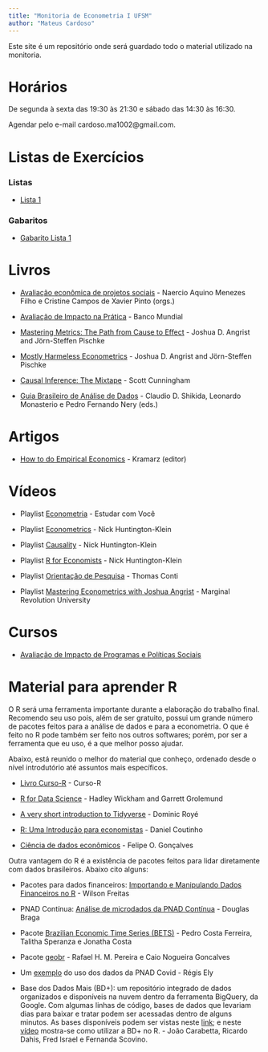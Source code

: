 ---
title: "Monitoria de Econometria I UFSM"
author: "Mateus Cardoso"
---

Este site é um repositório onde será guardado todo o material utilizado na monitoria.

# Horários

De segunda à sexta das 19:30 às 21:30 e sábado das 14:30 às 16:30.

Agendar pelo e-mail cardoso.ma1002@gmail.com.

# Listas de Exercícios

### Listas

- [Lista 1](https://drive.google.com/file/d/19ng_y4tT_rFJV94n-G4guU1F-umE7W63/view?usp=sharing) 

### Gabaritos

- [Gabarito Lista 1](https://drive.google.com/file/d/10ANP1_YPonysV2-h6NaVpgGgUBcFaDwq/view?usp=sharing)

# Livros

- [Avaliação econômica de projetos sociais](https://www.itausocial.org.br/wp-content/uploads/2018/05/avaliacao-economica-3a-ed_1513188151.pdf) - Naercio Aquino Menezes Filho e Cristine Campos de Xavier Pinto (orgs.)

- [Avaliação de Impacto na Prática](https://openknowledge.worldbank.org/bitstream/handle/10986/25030/9781464808890.pdf) - Banco Mundial

- [Mastering Metrics: The Path from Cause to Effect](https://drive.google.com/file/d/1lx3U6KSWkhKobXwwqm1AmuARpzF5tOAp/view?usp=sharing) - Joshua D. Angrist and Jörn-Steffen Pischke

- [Mostly Harmeless Econometrics](https://drive.google.com/file/d/1F5R1VThLReTQ7sqiaALbrNWgo_III292/view?usp=sharing) - Joshua D. Angrist and Jörn-Steffen Pischke

- [Causal Inference: The Mixtape](https://mixtape.scunning.com/index.html) - Scott Cunningham

- [Guia Brasileiro de Análise de Dados](https://repositorio.enap.gov.br/bitstream/1/6039/1/Guia%20BR%20de%20Ana%CC%81lise%20de%20Dados.pdf) - Claudio D. Shikida, Leonardo Monasterio e Pedro Fernando Nery (eds.)
 
# Artigos

- [How to do Empirical Economics](http://www.crest.fr/ckfinder/userfiles/files/Pageperso/kramarz/v30i2a1.pdf) - Kramarz (editor)

# Vídeos

- Playlist [Econometria](https://www.youtube.com/playlist?list=PLxafIQjs0M97dPDvvFdsD4I6yn4qj_2ja) - Estudar com Você

- Playlist [Econometrics](https://www.youtube.com/playlist?list=PLcTBLulJV_ALLS7R_e7ig0aEcBrtp6B18) - Nick Huntington-Klein

- Playlist [Causality](https://www.youtube.com/playlist?list=PLcTBLulJV_AKmUTH-nUsxxFyRQoWnUzxU) - Nick Huntington-Klein

- Playlist [R for Economists](https://www.youtube.com/playlist?list=PLcTBLulJV_AIuXCxr__V8XAzWZosMQIfW) - Nick Huntington-Klein

- Playlist [Orientação de Pesquisa](https://www.youtube.com/playlist?list=PL5zwgb1bvX2Jz4CZUTgaeAAIF5FoMV_3F) - Thomas Conti

- Playlist [Mastering Econometrics with Joshua Angrist](https://www.youtube.com/playlist?list=PL-uRhZ_p-BM5ovNRg-G6hDib27OCvcyW8) - Marginal Revolution University

# Cursos

- [Avaliação de Impacto de Programas e Políticas Sociais](https://www.escolavirtual.gov.br/curso/98)

# Material para aprender R

O R será uma ferramenta importante durante a elaboração do trabalho final. Recomendo seu uso pois, além de ser gratuito, possui um grande número de pacotes feitos para a análise de dados e para a econometria. O que é feito no R pode também ser feito nos outros softwares; porém, por ser a ferramenta que eu uso, é a que melhor posso ajudar.

Abaixo, está reunido o melhor do material que conheço, ordenado desde o nível introdutório até assuntos mais específicos.

- [Livro Curso-R](https://livro.curso-r.com/) - Curso-R

- [R for Data Science](https://r4ds.had.co.nz/) -  Hadley Wickham and Garrett Grolemund

- [A very short introduction to Tidyverse](https://dominicroye.github.io/en/2020/a-very-short-introduction-to-tidyverse/) - Dominic Royé

- [R: Uma Introdução para economistas](https://danmrc.github.io/R-para-Economistas/) - Daniel Coutinho

- [Ciência de dados econômicos](https://tidyeconomics.netlify.app/) - Felipe O. Gonçalves

Outra vantagem do R é a existência de pacotes feitos para lidar diretamente com dados brasileiros. Abaixo cito alguns:

- Pacotes para dados financeiros: [Importando e Manipulando Dados Financeiros no R](http://wilsonfreitas.github.io/slides/ser-maio-2018/index.html#1) - Wilson Freitas

- PNAD Contínua: [Análise de microdados da PNAD Contínua](https://rpubs.com/BragaDouglas/335574) - Douglas Braga

- Pacote [Brazilian Economic Time Series (BETS)](http://bibliotecadigital.fgv.br/dspace/bitstream/handle/10438/18172/Brazilian_Economic_Time_Series_BETS_R_package.pdf?sequence=1&isAllowed=y) - Pedro Costa Ferreira, Talitha Speranza e Jonatha Costa

- Pacote [geobr](https://cran.r-project.org/web/packages/geobr/vignettes/intro_to_geobr.html) - Rafael H. M. Pereira e Caio Nogueira Goncalves

- Um [exemplo](http://regisely.com/blog/mercado-de-trabalho-covid/) do uso dos dados da PNAD Covid - Régis Ely

- Base dos Dados Mais (BD+): um repositório integrado de dados organizados e disponíveis na nuvem dentro da ferramenta BigQuery, da Google. Com algumas linhas de código, bases de dados que levariam dias para baixar e tratar podem ser acessadas dentro de alguns minutos. As bases disponíveis podem ser vistas neste [link](https://basedosdados.org/dataset/?download_type=BD+Mais); e neste [vídeo](https://www.youtube.com/watch?v=5_Ir8neyFf4&t=626s) mostra-se como utilizar a BD+ no R. - João Carabetta, Ricardo Dahis, Fred Israel e Fernanda  Scovino. 






